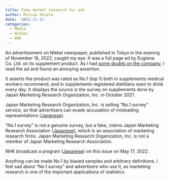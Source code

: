 ```yaml
---
title: Fake market research for ads
author: Mitsuo Shiota
date: '2022-11-21'
categories:
  - Media
  - Nikkei
  - NHK
---
```


An advertisement on Nikkei newspaper, published in Tokyo in the evening of November 18, 2022, caught my eye. It was a full page ad by Euglena Co. Ltd. on its supplement product. As I had [some doubts on the company](https://mitsuoxv.rbind.io/posts/2021-08-22-can-the-black-scholes-model-predict-future-stock-prices/), I read the ad and found an annoying assertion.

It asserts the product was rated as No.1 (top 1) both in supplements medical workers recommend, and in supplements registered dietitians want to drink every day. It displays the source is the survey on supplements done by Japan Marketing Research Organization, Inc. in October 2021.

Japan Marketing Research Organization, Inc. is selling "No.1 survey" service, so that advertisers can evade accusation of misleading representations ([Japanese](https://jmro.co.jp/service/no1-research/)).

"No.1 survey" is not a genuine survey, but a fake, claims Japan Marketing Research Association ([Japanese](https://www.jmra-net.or.jp/rule/20220118.html)), which is an association of marketing research firms. Japan Marketing Research Organization, Inc. is not a member of Japan Marketing Research Association.

NHK broadcast a program ([Japanese](https://www.nhk.or.jp/gendai/articles/4664/))  on this issue on May 17, 2022.

Anything can be made No.1 by biased samples and arbitrary definitions. I feel sad about "No.1 survey" and advertisers who use it, as marketing research is one of the important applications of statistics.
